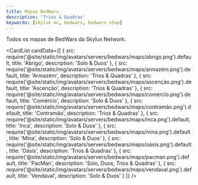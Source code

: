 ```yaml
---
title: Mapas BedWars
description: 'Trios & Quadras'
keywords: [skylux mc, bedwars, bedwars shop]
---
```



Todos os mapas de BedWars da Skylux Network.
 
<CardList cardData={[
  {
    src: require('@site/static/img/avatars/servers/bedwars/maps/abrigo.png').default,
    title: 'Abrigo',
    description: 'Solo & Duos'
  },
  {
    src: require('@site/static/img/avatars/servers/bedwars/maps/armazém.png').default,
    title: 'Armazém',
    description: 'Trios & Quadras'
  },
  {
    src: require('@site/static/img/avatars/servers/bedwars/maps/ascenção.png').default,
    title: 'Ascenção',
    description: 'Trios & Quadras'
  },
  {
    src: require('@site/static/img/avatars/servers/bedwars/maps/comércio.png').default,
    title: 'Comércio',
    description: 'Solo & Duos'
  },
  {
    src: require('@site/static/img/avatars/servers/bedwars/maps/contramão.png').default,
    title: 'Contramão',
    description: 'Trios & Quadras'
  },
  {
    src: require('@site/static/img/avatars/servers/bedwars/maps/inca.png').default,
    title: 'Inca',
    description: 'Solo & Duos'
  },
  {
    src: require('@site/static/img/avatars/servers/bedwars/maps/mina.png').default,
    title: 'Mina',
    description: 'Solo & Duos'
  },
  {
    src: require('@site/static/img/avatars/servers/bedwars/maps/oásis.png').default,
    title: 'Oásis',
    description: 'Trios & Quadras'
  },
  {
    src: require('@site/static/img/avatars/servers/bedwars/maps/pacman.png').default,
    title: 'PacMan',
    description: 'Solo, Duos, Trios & Quadras'
  },
  {
    src: require('@site/static/img/avatars/servers/bedwars/maps/vendaval.png').default,
    title: 'Vendaval',
    description: 'Solo & Duos'
  }
]} />